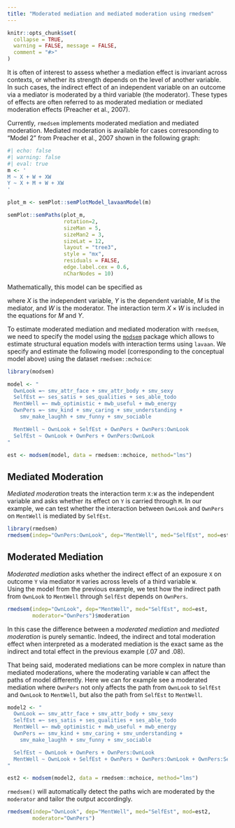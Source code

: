 ```yaml
---
title: "Moderated mediation and mediated moderation using rmedsem"
---
```


```r
knitr::opts_chunk$set(
  collapse = TRUE,
  warning = FALSE, message = FALSE,
  comment = "#>"
)
```

It is often of interest to assess whether a mediation effect is invariant across contexts, or
whether its strength depends on the level of another variable. In such cases, the indirect effect of
an independent variable on an outcome via a mediator is moderated by a third variable (the moderator). 
These types of effects are often referred to as moderated mediation or mediated
moderation effects (Preacher et al., 2007). 

Currently, `rmedsem` implements moderated mediation and mediated moderation.
Mediated moderation is available for cases
corresponding to "Model 2" from Preacher et al., 2007 shown in the following graph:


```r
#| echo: false
#| warning: false
#| eval: true
m <- '
M ~ X + W + XW
Y ~ X + M + W + XW
'

plot_m <- semPlot::semPlotModel_lavaanModel(m)

semPlot::semPaths(plot_m,
                  rotation=2,
                  sizeMan = 5,
                  sizeMan2 = 3,
                  sizeLat = 12, 
                  layout = "tree3",
                  style = "mx",
                  residuals = FALSE,
                  edge.label.cex = 0.6,
                  nCharNodes = 10)
```

Mathematically, this model can be specified as 

\begin{align*}
M &= a_0 + a_1 X + a_2 W + a_3 (X \times W) + \varepsilon_M\\
Y &= b_0 + b_1 M + b_2 X + b_3 (X \times W) + \varepsilon_Y
\end{align*}

where $X$ is the independent variable, $Y$ is the dependent variable, $M$ is the mediator, and $W$ is the moderator. The interaction term $X \times W$ is included in the equations for $M$ and $Y$.

To estimate moderated mediation and mediated moderation with `rmedsem`, we need to specify the model using the [`modsem`](https://modsem.org) package which allows to estimate structural equation models with interaction terms using `lavaan`. We specify and estimate the following model (corresponding to the conceptual model above) using the dataset `rmedsem::mchoice`:


```r
library(modsem)

model <- "
  OwnLook =~ smv_attr_face + smv_attr_body + smv_sexy
  SelfEst =~ ses_satis + ses_qualities + ses_able_todo
  MentWell =~ mwb_optimistic + mwb_useful + mwb_energy
  OwnPers =~ smv_kind + smv_caring + smv_understanding +
    smv_make_laughh + smv_funny + smv_sociable

  MentWell ~ OwnLook + SelfEst + OwnPers + OwnPers:OwnLook
  SelfEst ~ OwnLook + OwnPers + OwnPers:OwnLook
"

est <- modsem(model, data = rmedsem::mchoice, method="lms")
```

## Mediated Moderation
*Mediated moderation* treats the interaction term `X:W` as the independent variable and asks whether its effect on `Y` is carried through `M`.
In our example, we can test whether the interaction between `OwnLook` and `OwnPers` on `MentWell` is mediated by `SelfEst`.

```r
library(rmedsem)
rmedsem(indep="OwnPers:OwnLook", dep="MentWell", med="SelfEst", mod=est)
```


## Moderated Mediation

*Moderated mediation* asks whether the indirect effect of an exposure `X` on outcome `Y` via mediator `M` varies across levels of a third variable `W`.  
Using the model from the previous example, we test how the indirect path from `OwnLook` to `MentWell` through `SelfEst` depends on `OwnPers`.

```r
rmedsem(indep="OwnLook", dep="MentWell", med="SelfEst", mod=est,
        moderator="OwnPers")$moderation
```

In this case the difference between a *moderated mediation* and *mediated moderation* is
purely semantic. Indeed, the indirect and total moderation effect when interpreted as 
a moderated mediation is the exact same as the indirect and total effect 
in the previous example ($.07$ and $.08$).

That being said, moderated mediations can be more complex in nature than mediated moderations, 
where the moderating variable `W` can affect the paths of model differently. Here 
we can for example see a moderated mediation where `OwnPers` not only affects 
the path from `OwnLook` to `SelfEst` and `OwnLook` to `MentWell`, but also 
the path from `SelfEst` to `MentWell`.

```r
model2 <- "
  OwnLook =~ smv_attr_face + smv_attr_body + smv_sexy
  SelfEst =~ ses_satis + ses_qualities + ses_able_todo
  MentWell =~ mwb_optimistic + mwb_useful + mwb_energy
  OwnPers =~ smv_kind + smv_caring + smv_understanding +
    smv_make_laughh + smv_funny + smv_sociable

  SelfEst ~ OwnLook + OwnPers + OwnPers:OwnLook
  MentWell ~ OwnLook + SelfEst + OwnPers + OwnPers:OwnLook + OwnPers:SelfEst
"

est2 <- modsem(model2, data = rmedsem::mchoice, method="lms")
```

`rmedsem()` will automatically detect the paths wich are moderated by the `moderator`
and tailor the output accordingly.


```r
rmedsem(indep="OwnLook", dep="MentWell", med="SelfEst", mod=est2,
        moderator="OwnPers")
```
